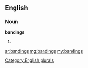 ==English==

===Noun===
'''bandings'''

# {{plural of|[[banding]]}}

[[Category:English plurals]]

[[ar:bandings]]
[[mg:bandings]]
[[my:bandings]]